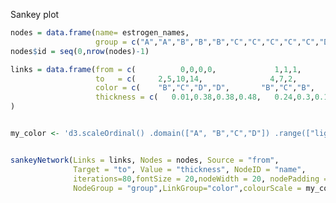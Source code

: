 



Sankey plot
```{r}
nodes = data.frame(name= estrogen_names,
                   group = c("A","A","B","B","B","C","C","C","C","C","D","D","D","D","D"   ))
nodes$id = seq(0,nrow(nodes)-1)

links = data.frame(from = c(          0,0,0,0,             1,1,1,           5,5,5,7,8,               2,3,        10,10,12,13      ),
                   to   = c(     2,5,10,14,               4,7,2,            6,7,8,9,9,              3,4,        11,12,13,14    ),
                   color = c(    "B","C","D","D",       "B","C","B",     "C","C","C","C","C",       "B","B",    "D","D","D","D"     ),
                   thickness = c(   0.01,0.38,0.38,0.48,   0.24,0.3,0.11,   0.37,0.33,0.31,0.38,0.48,  0.1,0.61,   0.32,0.44,0.5,0.62  )
)


my_color <- 'd3.scaleOrdinal() .domain(["A", "B","C","D"]) .range(["lightblue", "wheat","lightgreen","lightpink"])'


sankeyNetwork(Links = links, Nodes = nodes, Source = "from",
              Target = "to", Value = "thickness", NodeID = "name",
              iterations=80,fontSize = 20,nodeWidth = 20, nodePadding = 100,fontFamily = "arial",height = 1000,width = 1000, sinksRight = FALSE,
              NodeGroup = "group",LinkGroup="color",colourScale = my_color)
```


